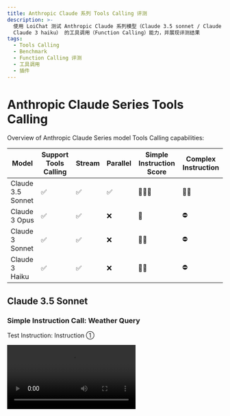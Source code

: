 ```yaml
---
title: Anthropic Claude 系列 Tools Calling 评测
description: >-
  使用 LoiChat 测试 Anthropic Claude 系列模型（Claude 3.5 sonnet / Claude 3 Opus /
  Claude 3 haiku） 的工具调用（Function Calling）能力，并展现评测结果
tags:
  - Tools Calling
  - Benchmark
  - Function Calling 评测
  - 工具调用
  - 插件
---
```


# Anthropic Claude Series Tools Calling

Overview of Anthropic Claude Series model Tools Calling capabilities:

| Model | Support Tools Calling | Stream | Parallel | Simple Instruction Score | Complex Instruction |
| --- | --- | --- | --- | --- | --- |
| Claude 3.5 Sonnet | ✅ | ✅ | ✅ | 🌟🌟🌟 | 🌟🌟 |
| Claude 3 Opus | ✅ | ✅ | ❌ | 🌟 | ⛔️ |
| Claude 3 Sonnet | ✅ | ✅ | ❌ | 🌟🌟 | ⛔️ |
| Claude 3 Haiku | ✅ | ✅ | ❌ | 🌟🌟 | ⛔️ |

## Claude 3.5 Sonnet

### Simple Instruction Call: Weather Query

Test Instruction: Instruction ①

<Video src="https://github.com/lobehub/lobe-chat/assets/28616219/42a6980c-ea2a-44fd-b61f-a7989827f5a5" />

<Image
  alt="Claude 3.5 Sonnet Tools Calling for Simple Instruction"
  src="https://github.com/lobehub/lobe-chat/assets/28616219/71146b75-2c73-48c3-9688-1d8814d2a791"
/>

<details>
  <summary>Tools Calling Raw Output:</summary>

```yml

```

</details>

### Complex Instruction Call: Literary Map

Test Instruction: Instruction ②

<Video src="https://github.com/lobehub/lobe-chat/assets/28616219/a9a40899-d5f3-4ef2-aa08-922751b05ca6" />

From the above video:

1. Sonnet 3.5 supports Stream Tools Calling and Parallel Tools Calling;
2. In Stream Tools Calling, it is observed that creating long sentences will cause a delay (as seen in the Tools Calling raw output `[chunk 40]` and `[chunk 41]` with a delay of 6s). Therefore, there will be a relatively long waiting time at the beginning stage of Tools Calling.

<Image
  alt="Claude 3.5 Sonnet Tools Calling for Complex Instruction"
  src="https://github.com/lobehub/lobe-chat/assets/28616219/23e2d7e5-a6f3-4f4c-9c6a-5651f35a5910"
/>

<details>
  <summary>Tools Calling Raw Output:</summary>

```yml

```

</details>

## Claude 3 Opus

### Simple Instruction Call: Weather Query

Test Instruction: Instruction ①

<Video src="https://github.com/lobehub/lobe-chat/assets/28616219/0e120fa2-8410-4552-a947-5ab7a91d994d" />

From the above video:

1. Claude 3 Opus outputs a `<thinking>` tag at the beginning of Tools Calling, which is not very helpful for users and consumes more tokens;
2. Opus triggers Tools Calling twice, indicating that it does not support Parallel Tools Calling;
3. The raw output of Tools Calling shows that Opus also supports Stream Tools Calling.

<Image
  alt="Claude 3 Opus Tools Calling for Simple Instruction"
  src="https://github.com/lobehub/lobe-chat/assets/28616219/fa2f89bc-b9d5-43e3-a15e-1e79174d002c"
/>

<details>
  <summary>Tools Calling Raw Output:</summary>

</details>

### Complex Instruction Call: Literary Map

Test Instruction: Instruction ②

<Video src="https://github.com/lobehub/lobe-chat/assets/28616219/b2dc8cd9-2582-43fe-9121-29c20a1cdc7b" />

From the above video:

1. Combining with simple tasks, Opus will always output a `<thinking>` tag, which significantly impacts the user experience;
2. Opus outputs the prompts field as a string instead of an array, causing an error and preventing the plugin from being called correctly.

<Image
  alt="Claude 3 Opus Tools Calling for Complex Instruction"
  src="https://github.com/lobehub/lobe-chat/assets/28616219/1eee785d-932f-4320-845e-eed0bee4b1ae"
/>

<details>
  <summary>Tools Calling Raw Output:</summary>

</details>

## Claude 3 Sonnet

### Simple Instruction Call: Weather Query

Test Instruction: Instruction ①

<Video src="https://github.com/lobehub/lobe-chat/assets/28616219/600becd5-7f12-4a9a-86c7-e5cca0db6b1b" />

From the above video, it can be seen that Claude 3 Sonnet triggers Tools Calling twice, indicating that it does not support Parallel Tools Calling.

<Image
  alt="Claude 3 Sonnet Tools Calling for Simple Instruction"
  src="https://github.com/lobehub/lobe-chat/assets/28616219/e82f5c69-7607-488f-8c10-0482fb380c6c"
/>

<details>
  <summary>Tools Calling Raw Output:</summary>

</details>

### Complex Instruction Call: Literary Map

Test Instruction: Instruction ②

<Video src="https://github.com/lobehub/lobe-chat/assets/28616219/c150aa5f-36bc-40f2-a779-9c4fdcf2cd4c" />

From the above video, it can be seen that Sonnet 3 fails in the complex instruction call. The error is due to prompts being expected as an array but generated as a string.

<Image
  alt="Claude 3.5 Sonnet Tools Calling for Complex Instruction"
  src="https://github.com/lobehub/lobe-chat/assets/28616219/b7d84e26-920d-4a82-8798-1b1060ebb341"
/>

<details>
  <summary>Tools Calling Raw Output:</summary>

</details>

## Claude 3 Haiku

<Video src="https://github.com/lobehub/lobe-chat/assets/28616219/02b3e872-735a-4928-8245-a90786acea8b" />

From the above video:

1. Claude 3 Haiku triggers Tools Calling twice, indicating that it also does not support Parallel Tools Calling;
2. Haiku does not provide a good response and directly calls the tool;

<Image
  alt="Claude 3 Haiku Tools Calling for Simple Instruction"
  src="https://github.com/lobehub/lobe-chat/assets/28616219/9081b586-cf43-440f-8ef8-1de5d8658694"
/>

### Complex Instruction Call: Literary Map

Test Instruction: Instruction ②

<Video src="https://github.com/lobehub/lobe-chat/assets/28616219/d1e3f804-0b89-4b90-9d78-69aee0db1c4d" />

From the above video, it can be seen that Haiku 3 also fails in the complex instruction call. The error is the same as prompts generating a string instead of an array.

<Image
  alt="Claude 3 Haiku Tools Calling for Complex Instruction"
  src="https://github.com/lobehub/lobe-chat/assets/28616219/cde80220-4615-43bb-934f-35fe0de88754"
/>

<details>
  <summary>Tools Calling Raw Output:</summary>

</details>
